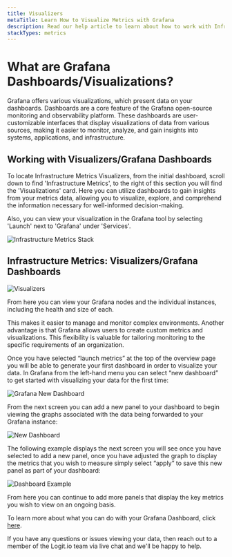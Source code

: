 ```yaml
---
title: Visualizers
metaTitle: Learn How to Visualize Metrics with Grafana
description: Read our help article to learn about how to work with Infrastructure Metrics visualizers and dashboards in Logit.io
stackTypes: metrics
---
```


# What are Grafana Dashboards/Visualizations?

Grafana offers various visualizations, which present data on your dashboards. 
Dashboards are a core feature of the Grafana open-source monitoring and 
observability platform. These dashboards are user-customizable interfaces 
that display visualizations of data from various sources, making it easier 
to monitor, analyze, and gain insights into systems, applications, and infrastructure.

## Working with Visualizers/Grafana Dashboards
To locate Infrastructure Metrics Visualizers, from the initial dashboard, 
scroll down to find 'Infrastructure Metrics', to the right of this section 
you will find the 'Visualizations' card. Here you can utilize dashboards to 
gain insights from your metrics data, allowing you to visualize, explore, 
and comprehend the information necessary for well-informed decision-making. 

Also, you can view your visualization in the Grafana tool by selecting 'Launch' next to 'Grafana' under 'Services'.

![Infrastructure Metrics Stack](@/images/help/infrastructure-metrics/infrastructure-metrics-stack.png)

## Infrastructure Metrics: Visualizers/Grafana Dashboards

![Visualizers](@/images/help/infrastructure-metrics/visualizers.png)

From here you can view your Grafana nodes and the individual instances, 
including the health and size of each. 

This makes it easier to manage and monitor complex environments. Another 
advantage is that Grafana allows users to create custom metrics and visualizations. 
This flexibility is valuable for tailoring monitoring to the specific 
requirements of an organization.

Once you have selected “launch metrics” at the top of the overview page 
you will be able to generate your first dashboard in order to visualize 
your data. In Grafana from the left-hand menu you can select “new dashboard” 
to get started with visualizing your data for the first time:

![Grafana New Dashboard](@/images/help/infrastructure-metrics/grafana-new-dashboard.png)

From the next screen you can add a new panel to your dashboard to begin 
viewing the graphs associated with the data being forwarded to your Grafana instance:

![New Dashboard](@/images/help/infrastructure-metrics/new-dashboard.png)

The following example displays the next screen you will see once you have 
selected to add a new panel, once you have adjusted the graph to display the 
metrics that you wish to measure simply select “apply” to save this new panel 
as part of your dashboard:

![Dashboard Example](@/images/help/infrastructure-metrics/dashboard-example.png)

From here you can continue to add more panels that display the key metrics you 
wish to view on an ongoing basis.

To learn more about what you can do with your Grafana Dashboard, click [here](../getting-started/grafana-dashboards/#working-with-your-grafana-dashboard).

If you have any questions or issues viewing your data, then reach out to a 
member of the Logit.io team via live chat and we'll be happy to help.

<FolderBrowser title="What's Next" titleTag="h4" />